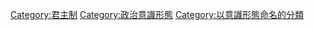 {{Cat main|君主主義}}
{{Commonscat|Monarchism}}

[[Category:君主制|Category:君主制]]
[[Category:政治意識形態|Category:政治意識形態]]
[[Category:以意識形態命名的分類|Category:以意識形態命名的分類]]